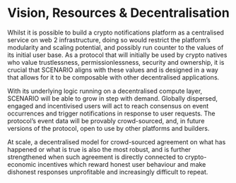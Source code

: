 

# Vision, Resources & Decentralisation

Whilst it is possible to build a crypto notifications platform as a centralised service on web 2 infrastructure, doing so would restrict the platform’s modularity and scaling potential, and possibly run counter to the values of its initial user base. As a protocol that will initially be used by crypto natives who value trustlessness, permissionlessness, security and ownership, it is crucial that SCENARIO aligns with these values and is designed in a way that allows for it to be composable with other decentralised applications. 

With its underlying logic running on a decentralised compute layer, SCENARIO will be able to grow in step with demand. Globally dispersed, engaged and incentivised users will act to reach consensus on event occurrences and trigger notifications in response to user requests. The protocol’s event data will be provably crowd-sourced, and, in future versions of the protocol, open to use by other platforms and builders. 

At scale, a decentralised model for crowd-sourced agreement on what has happened or what is true is also the most robust, and is further strengthened when such agreement is directly connected to crypto-economic incentives which reward honest user behaviour and make dishonest responses unprofitable and increasingly difficult to repeat.

<Resources />